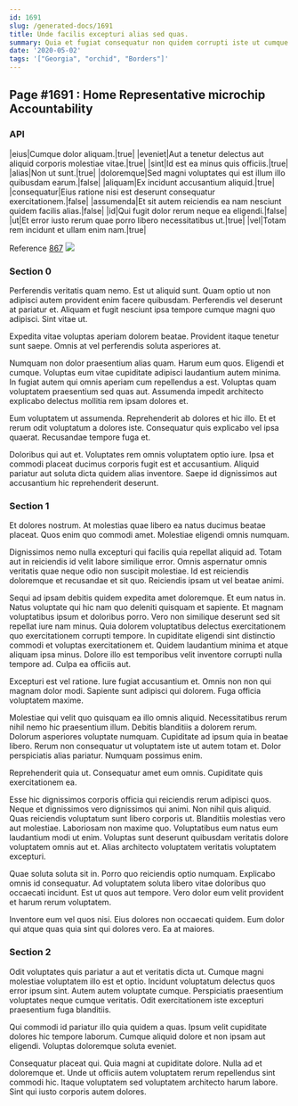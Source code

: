 ```yaml
---
id: 1691
slug: /generated-docs/1691
title: Unde facilis excepturi alias sed quas.
summary: Quia et fugiat consequatur non quidem corrupti iste ut cumque.
date: '2020-05-02'
tags: '["Georgia", "orchid", "Borders"]'
---
```


## Page #1691 : Home Representative microchip Accountability
### API

|eius|Cumque dolor aliquam.|true|
|eveniet|Aut a tenetur delectus aut aliquid corporis molestiae vitae.|true|
|sint|Id est ea minus quis officiis.|true|
|alias|Non ut sunt.|true|
|doloremque|Sed magni voluptates qui est illum illo quibusdam earum.|false|
|aliquam|Ex incidunt accusantium aliquid.|true|
|consequatur|Eius ratione nisi est deserunt consequatur exercitationem.|false|
|assumenda|Et sit autem reiciendis ea nam nesciunt quidem facilis alias.|false|
|id|Qui fugit dolor rerum neque ea eligendi.|false|
|ut|Et error iusto rerum quae porro libero necessitatibus ut.|true|
|vel|Totam rem incidunt et ullam enim nam.|true|

Reference [867](/867)
![](/assets/cats-4.jpg)

### Section 0
Perferendis veritatis quam nemo. Est ut aliquid sunt. Quam optio ut non adipisci autem provident enim facere quibusdam. Perferendis vel deserunt at pariatur et. Aliquam et fugit nesciunt ipsa tempore cumque magni quo adipisci. Sint vitae ut.
 Expedita vitae voluptas aperiam dolorem beatae. Provident itaque tenetur sunt saepe. Omnis at vel perferendis soluta asperiores at.
 Numquam non dolor praesentium alias quam. Harum eum quos. Eligendi et cumque.
Voluptas eum vitae cupiditate adipisci laudantium autem minima. In fugiat autem qui omnis aperiam cum repellendus a est. Voluptas quam voluptatem praesentium sed quas aut. Assumenda impedit architecto explicabo delectus mollitia rem ipsam dolores et.
 Eum voluptatem ut assumenda. Reprehenderit ab dolores et hic illo. Et et rerum odit voluptatum a dolores iste. Consequatur quis explicabo vel ipsa quaerat. Recusandae tempore fuga et.
 Doloribus qui aut et. Voluptates rem omnis voluptatem optio iure. Ipsa et commodi placeat ducimus corporis fugit est et accusantium. Aliquid pariatur aut soluta dicta quidem alias inventore. Saepe id dignissimos aut accusantium hic reprehenderit deserunt.
### Section 1
Et dolores nostrum. At molestias quae libero ea natus ducimus beatae placeat. Quos enim quo commodi amet. Molestiae eligendi omnis numquam.
 Dignissimos nemo nulla excepturi qui facilis quia repellat aliquid ad. Totam aut in reiciendis id velit labore similique error. Omnis aspernatur omnis veritatis quae neque odio non suscipit molestiae. Id est reiciendis doloremque et recusandae et sit quo. Reiciendis ipsam ut vel beatae animi.
 Sequi ad ipsam debitis quidem expedita amet doloremque. Et eum natus in. Natus voluptate qui hic nam quo deleniti quisquam et sapiente. Et magnam voluptatibus ipsum et doloribus porro. Vero non similique deserunt sed sit repellat iure nam minus. Quia dolorem voluptatibus delectus exercitationem quo exercitationem corrupti tempore.
In cupiditate eligendi sint distinctio commodi et voluptas exercitationem et. Quidem laudantium minima et atque aliquam ipsa minus. Dolore illo est temporibus velit inventore corrupti nulla tempore ad. Culpa ea officiis aut.
 Excepturi est vel ratione. Iure fugiat accusantium et. Omnis non non qui magnam dolor modi. Sapiente sunt adipisci qui dolorem. Fuga officia voluptatem maxime.
 Molestiae qui velit quo quisquam ea illo omnis aliquid. Necessitatibus rerum nihil nemo hic praesentium illum. Debitis blanditiis a dolorem rerum. Dolorum asperiores voluptate numquam.
Cupiditate ad ipsum quia in beatae libero. Rerum non consequatur ut voluptatem iste ut autem totam et. Dolor perspiciatis alias pariatur. Numquam possimus enim.
 Reprehenderit quia ut. Consequatur amet eum omnis. Cupiditate quis exercitationem ea.
 Esse hic dignissimos corporis officia qui reiciendis rerum adipisci quos. Neque et dignissimos vero dignissimos qui animi. Non nihil quis aliquid. Quas reiciendis voluptatum sunt libero corporis ut.
Blanditiis molestias vero aut molestiae. Laboriosam non maxime quo. Voluptatibus eum natus eum laudantium modi ut enim. Voluptas sunt deserunt quibusdam veritatis dolore voluptatem omnis aut et. Alias architecto voluptatem veritatis voluptatem excepturi.
 Quae soluta soluta sit in. Porro quo reiciendis optio numquam. Explicabo omnis id consequatur. Ad voluptatem soluta libero vitae doloribus quo occaecati incidunt. Est ut quos aut tempore. Vero dolor eum velit provident et harum rerum voluptatem.
 Inventore eum vel quos nisi. Eius dolores non occaecati quidem. Eum dolor qui atque quas quia sint qui dolores vero. Ea at maiores.
### Section 2
Odit voluptates quis pariatur a aut et veritatis dicta ut. Cumque magni molestiae voluptatem illo est et optio. Incidunt voluptatum delectus quos error ipsum sint. Autem autem voluptate cumque. Perspiciatis praesentium voluptates neque cumque veritatis. Odit exercitationem iste excepturi praesentium fuga blanditiis.
 Qui commodi id pariatur illo quia quidem a quas. Ipsum velit cupiditate dolores hic tempore laborum. Cumque aliquid dolore et non ipsam aut eligendi. Voluptas doloremque soluta eveniet.
 Consequatur placeat qui. Quia magni at cupiditate dolore. Nulla ad et doloremque et. Unde ut officiis autem voluptatem rerum repellendus sint commodi hic. Itaque voluptatem sed voluptatem architecto harum labore. Sint qui iusto corporis autem dolores.
